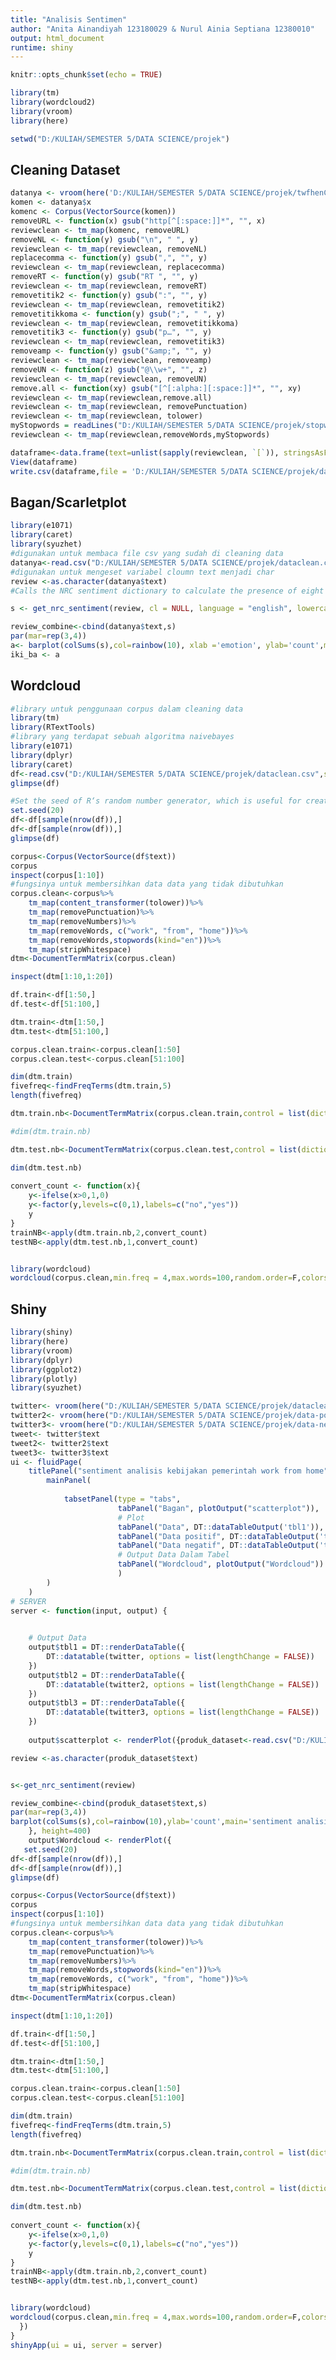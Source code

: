 ---
title: "Analisis Sentimen"
author: "Anita Ainandiyah 123180029 & Nurul Ainia Septiana 12380010"
output: html_document
runtime: shiny
---

```{r setup, include=FALSE}
knitr::opts_chunk$set(echo = TRUE)
```

```{r rlib}
library(tm)
library(wordcloud2)
library(vroom)
library(here)

setwd("D:/KULIAH/SEMESTER 5/DATA SCIENCE/projek")
```

## Cleaning Dataset
```{r load dataset}
datanya <- vroom(here('D:/KULIAH/SEMESTER 5/DATA SCIENCE/projek/twfhenCleaned.csv'))
komen <- datanya$x
komenc <- Corpus(VectorSource(komen))
removeURL <- function(x) gsub("http[^[:space:]]*", "", x)
reviewclean <- tm_map(komenc, removeURL)
removeNL <- function(y) gsub("\n", " ", y)
reviewclean <- tm_map(reviewclean, removeNL)
replacecomma <- function(y) gsub(",", "", y)
reviewclean <- tm_map(reviewclean, replacecomma)
removeRT <- function(y) gsub("RT ", "", y)
reviewclean <- tm_map(reviewclean, removeRT)
removetitik2 <- function(y) gsub(":", "", y)
reviewclean <- tm_map(reviewclean, removetitik2)
removetitikkoma <- function(y) gsub(";", " ", y)
reviewclean <- tm_map(reviewclean, removetitikkoma)
removetitik3 <- function(y) gsub("p…", "", y)
reviewclean <- tm_map(reviewclean, removetitik3)
removeamp <- function(y) gsub("&amp;", "", y)
reviewclean <- tm_map(reviewclean, removeamp)
removeUN <- function(z) gsub("@\\w+", "", z)
reviewclean <- tm_map(reviewclean, removeUN)
remove.all <- function(xy) gsub("[^[:alpha:][:space:]]*", "", xy)
reviewclean <- tm_map(reviewclean,remove.all)
reviewclean <- tm_map(reviewclean, removePunctuation)
reviewclean <- tm_map(reviewclean, tolower)
myStopwords = readLines("D:/KULIAH/SEMESTER 5/DATA SCIENCE/projek/stopwords-en.txt")
reviewclean <- tm_map(reviewclean,removeWords,myStopwords)

dataframe<-data.frame(text=unlist(sapply(reviewclean, `[`)), stringsAsFactors=F)
View(dataframe)
write.csv(dataframe,file = 'D:/KULIAH/SEMESTER 5/DATA SCIENCE/projek/dataclean.csv')
```

## Bagan/Scarletplot
```{r bagi data}
library(e1071)
library(caret)
library(syuzhet)
#digunakan untuk membaca file csv yang sudah di cleaning data 
datanya<-read.csv("D:/KULIAH/SEMESTER 5/DATA SCIENCE/projek/dataclean.csv",stringsAsFactors = FALSE)
#digunakan untuk mengeset variabel cloumn text menjadi char
review <-as.character(datanya$text)
#Calls the NRC sentiment dictionary to calculate the presence of eight different emotions and their corresponding valence in a text file.

s <- get_nrc_sentiment(review, cl = NULL, language = "english", lowercase = TRUE)

review_combine<-cbind(datanya$text,s)
par(mar=rep(3,4))
a<- barplot(colSums(s),col=rainbow(10), xlab ='emotion', ylab='count',main='sentiment analisis')
iki_ba <- a
```

## Wordcloud
```{r bagi data2}
#library untuk penggunaan corpus dalam cleaning data
library(tm)
library(RTextTools)
#library yang terdapat sebuah algoritma naivebayes
library(e1071)
library(dplyr)
library(caret)
df<-read.csv("D:/KULIAH/SEMESTER 5/DATA SCIENCE/projek/dataclean.csv",stringsAsFactors = FALSE)
glimpse(df)

#Set the seed of R‘s random number generator, which is useful for creating simulations or random objects that can be reproduced.
set.seed(20)
df<-df[sample(nrow(df)),]
df<-df[sample(nrow(df)),]
glimpse(df)

corpus<-Corpus(VectorSource(df$text))
corpus
inspect(corpus[1:10])
#fungsinya untuk membersihkan data data yang tidak dibutuhkan 
corpus.clean<-corpus%>%
    tm_map(content_transformer(tolower))%>%
    tm_map(removePunctuation)%>%
    tm_map(removeNumbers)%>%
    tm_map(removeWords, c("work", "from", "home"))%>%
    tm_map(removeWords,stopwords(kind="en"))%>%
    tm_map(stripWhitespace)
dtm<-DocumentTermMatrix(corpus.clean)

inspect(dtm[1:10,1:20])

df.train<-df[1:50,]
df.test<-df[51:100,]

dtm.train<-dtm[1:50,]
dtm.test<-dtm[51:100,]

corpus.clean.train<-corpus.clean[1:50]
corpus.clean.test<-corpus.clean[51:100]

dim(dtm.train)
fivefreq<-findFreqTerms(dtm.train,5)
length(fivefreq)

dtm.train.nb<-DocumentTermMatrix(corpus.clean.train,control = list(dictionary=fivefreq))

#dim(dtm.train.nb)

dtm.test.nb<-DocumentTermMatrix(corpus.clean.test,control = list(dictionary=fivefreq))

dim(dtm.test.nb)
 
convert_count <- function(x){
    y<-ifelse(x>0,1,0)
    y<-factor(y,levels=c(0,1),labels=c("no","yes"))
    y
}
trainNB<-apply(dtm.train.nb,2,convert_count)
testNB<-apply(dtm.test.nb,1,convert_count)


library(wordcloud)
wordcloud(corpus.clean,min.freq = 4,max.words=100,random.order=F,colors=brewer.pal(8,"Dark2"))

```

## Shiny
```{r global}
library(shiny)
library(here)
library(vroom)
library(dplyr)
library(ggplot2)
library(plotly)
library(syuzhet)

twitter<- vroom(here("D:/KULIAH/SEMESTER 5/DATA SCIENCE/projek/dataclean.csv"))
twitter2<- vroom(here("D:/KULIAH/SEMESTER 5/DATA SCIENCE/projek/data-pos.csv"))
twitter3<- vroom(here("D:/KULIAH/SEMESTER 5/DATA SCIENCE/projek/data-neg.csv"))
tweet<- twitter$text
tweet2<- twitter2$text
tweet3<- twitter3$text
ui <- fluidPage(
    titlePanel("sentiment analisis kebijakan pemerintah work from home"),
        mainPanel(
            
            tabsetPanel(type = "tabs",
                        tabPanel("Bagan", plotOutput("scatterplot")), 
                        # Plot
                        tabPanel("Data", DT::dataTableOutput('tbl1')),
                        tabPanel("Data positif", DT::dataTableOutput('tbl2')),
                        tabPanel("Data negatif", DT::dataTableOutput('tbl3')),
                        # Output Data Dalam Tabel
                        tabPanel("Wordcloud", plotOutput("Wordcloud"))
                        )
        )
    )
# SERVER
server <- function(input, output) {
    

    # Output Data
    output$tbl1 = DT::renderDataTable({
        DT::datatable(twitter, options = list(lengthChange = FALSE))
    })
    output$tbl2 = DT::renderDataTable({
        DT::datatable(twitter2, options = list(lengthChange = FALSE))
    })
    output$tbl3 = DT::renderDataTable({
        DT::datatable(twitter3, options = list(lengthChange = FALSE))
    })
    
    output$scatterplot <- renderPlot({produk_dataset<-read.csv("D:/KULIAH/SEMESTER 5/DATA SCIENCE/projek/dataclean.csv",stringsAsFactors = FALSE)

review <-as.character(produk_dataset$text)


s<-get_nrc_sentiment(review)

review_combine<-cbind(produk_dataset$text,s)
par(mar=rep(3,4))
barplot(colSums(s),col=rainbow(10),ylab='count',main='sentiment analisis kebijakan pemerintah "work from home"')
    }, height=400)
    output$Wordcloud <- renderPlot({
   set.seed(20)
df<-df[sample(nrow(df)),]
df<-df[sample(nrow(df)),]
glimpse(df)

corpus<-Corpus(VectorSource(df$text))
corpus
inspect(corpus[1:10])
#fungsinya untuk membersihkan data data yang tidak dibutuhkan 
corpus.clean<-corpus%>%
    tm_map(content_transformer(tolower))%>%
    tm_map(removePunctuation)%>%
    tm_map(removeNumbers)%>%
    tm_map(removeWords,stopwords(kind="en"))%>%
    tm_map(removeWords, c("work", "from", "home"))%>%
    tm_map(stripWhitespace)
dtm<-DocumentTermMatrix(corpus.clean)

inspect(dtm[1:10,1:20])

df.train<-df[1:50,]
df.test<-df[51:100,]

dtm.train<-dtm[1:50,]
dtm.test<-dtm[51:100,]

corpus.clean.train<-corpus.clean[1:50]
corpus.clean.test<-corpus.clean[51:100]

dim(dtm.train)
fivefreq<-findFreqTerms(dtm.train,5)
length(fivefreq)

dtm.train.nb<-DocumentTermMatrix(corpus.clean.train,control = list(dictionary=fivefreq))

#dim(dtm.train.nb)

dtm.test.nb<-DocumentTermMatrix(corpus.clean.test,control = list(dictionary=fivefreq))

dim(dtm.test.nb)
 
convert_count <- function(x){
    y<-ifelse(x>0,1,0)
    y<-factor(y,levels=c(0,1),labels=c("no","yes"))
    y
}
trainNB<-apply(dtm.train.nb,2,convert_count)
testNB<-apply(dtm.test.nb,1,convert_count)


library(wordcloud)
wordcloud(corpus.clean,min.freq = 4,max.words=100,random.order=F,colors=brewer.pal(8,"Dark2"))
  })
}
shinyApp(ui = ui, server = server)
```
